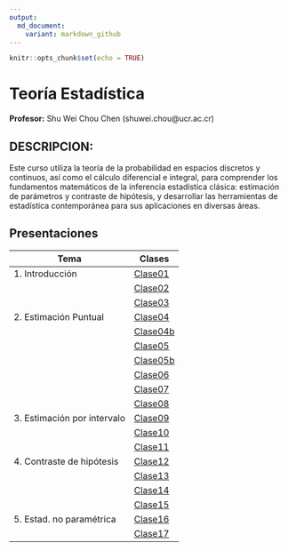 ```yaml
---
output:
  md_document:
    variant: markdown_github
---
```


```r
knitr::opts_chunk$set(echo = TRUE)
```

# Teoría Estadística

**Profesor:** Shu Wei Chou Chen (shuwei.chou@ucr.ac.cr)

## DESCRIPCION:


Este curso utiliza la teoría de la probabilidad en espacios discretos y continuos, así como el cálculo diferencial e integral, para comprender los fundamentos matemáticos de la inferencia estadística clásica: estimación de parámetros y contraste de hipótesis, y desarrollar las herramientas de estadística contemporánea para sus aplicaciones en diversas áreas. 

## Presentaciones

| Tema                        |  Clases                               |
|-----------------------------|---------------------------------------|
| 1. Introducción             |       [Clase01](XS3310-I25_01.html)   |       
|                             |       [Clase02](XS3310-I25_02.html)   |   
|                             |       [Clase03](XS3310-I25_03.html)   |       
| 2. Estimación Puntual       |       [Clase04](XS3310-I25_04.html)   |  
|                             |       [Clase04b](XS3310-I25_04b.html) |
|                             |       [Clase05](XS3310-I25_05.html)   |      
|                             |       [Clase05b](XS3310-I25_05b.html) |     
|                             |       [Clase06](XS3310-I25_06.html)   |       
|                             |       [Clase07](XS3310-I25_07.html)   |      
|                             |       [Clase08](XS3310-I25_08.html)   | 
| 3. Estimación por intervalo |       [Clase09](XS3310-I25_09.html)   |  
|                             |       [Clase10](XS3310-I25_10.html)   | 
|                             |       [Clase11](XS3310-I25_11.html)   | 
| 4. Contraste de hipótesis   |       [Clase12](XS3310-I25_12.html)   |  
|                             |       [Clase13](XS3310-I25_13.html)   | 
|                             |       [Clase14](XS3310-I25_14.html)   | 
|                             |       [Clase15](XS3310-I25_15.html)   | 
| 5. Estad. no paramétrica    |       [Clase16](XS3310-I25_16.html)   |  
|                             |       [Clase17](XS3310-I25_17.html)   | 

